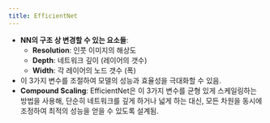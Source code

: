 ```yaml
---
title: EfficientNet
---
```


- **NN의 구조 상 변경할 수 있는 요소들**:
    - **Resolution**: 인풋 이미지의 해상도
    - **Depth**: 네트워크 깊이 (레이어의 갯수)
    - **Width**: 각 레이어의 노드 갯수 (폭)
- 이 3가지 변수를 조절하여 모델의 성능과 효율성을 극대화할 수 있음.
- **Compound Scaling**: EfficientNet은 이 3가지 변수를 균형 있게 스케일링하는 방법을 사용해, 단순히 네트워크를 깊게 하거나 넓게 하는 대신, 모든 차원을 동시에 조정하여 최적의 성능을 얻을 수 있도록 설계됨.